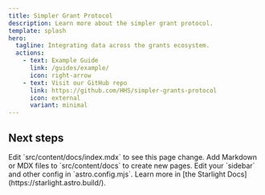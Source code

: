 ```yaml
---
title: Simpler Grant Protocol
description: Learn more about the simpler grant protocol.
template: splash
hero:
  tagline: Integrating data across the grants ecosystem.
  actions:
    - text: Example Guide
      link: /guides/example/
      icon: right-arrow
    - text: Visit our GitHub repo
      link: https://github.com/HHS/simpler-grants-protocol
      icon: external
      variant: minimal
---
```



## Next steps

<CardGrid stagger>
  <Card title="Update content" icon="pencil">
    Edit `src/content/docs/index.mdx` to see this page change.
  </Card>
  <Card title="Add new content" icon="add-document">
    Add Markdown or MDX files to `src/content/docs` to create new pages.
  </Card>
  <Card title="Configure your site" icon="setting">
    Edit your `sidebar` and other config in `astro.config.mjs`.
  </Card>
  <Card title="Read the docs" icon="open-book">
    Learn more in [the Starlight Docs](https://starlight.astro.build/).
  </Card>
</CardGrid>

